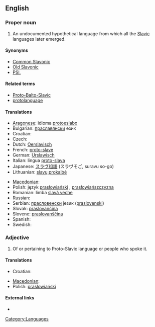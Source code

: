 ==English==

{{wikipedia}}

===Proper noun===
{{en-proper noun|sg=[[proto-|Proto]]-[[Slavic]]}}

# An undocumented hypothetical language from which all the [[Slavic]] languages later emerged.

====Synonyms====
* [[Common Slavonic]]
* [[Old Slavonic]]
* [[PSl.]]

====Related terms====
* [[Proto-Balto-Slavic]]
* [[protolanguage]]

====Translations====
{{trans-top|Proto-Slavic}}
* [[Aragonese]]: idioma [[protoeslabo]] {{m}}
* Bulgarian: [[праславянски]] език {{m}}
* Croatian: {{t-|hr|praslavenski jezik|m|alt=prȁslavēnskī jèzik}}
* Czech: {{t-|cs|praslovanština|f}}
* Dutch: [[Oerslavisch]]
* French: [[proto-slave]] {{m}}
* German: [[Urslawisch]] {{n}}
* Italian: lingua [[proto-slava]] {{f}}
* Japanese: [[スラヴ祖語]] (スラヴそご, suravu so-go)
* Lithuanian: [[slavų prokalbė]]
{{trans-mid}}
* [[Macedonian]]: {{t+|mk|прасловенски јазик|m|tr=praslóvenski jázik|sc=Cyrl|xs=Macedonian}}
* Polish: język [[prasłowiański]] {{m}}, [[prasłowiańszczyzna]] {{f}}
* Romanian: limba [[slavă veche]] {{f}}
* Russian: {{t-|ru|праславянский язык|m|tr=praslavjánkij jazýk|sc=Cyrl}}
* Serbian: [[прасловенски]] језик ([[praslovenski]]) {{m}}
* Slovak: [[praslovančina]] {{f}}
* Slovene: [[praslovanščina]] {{f}}
* Spanish: {{t|es|protoeslavo|m}}
* Swedish: {{t|sv|samslaviska|c}}
{{trans-bottom}}

===Adjective===
{{en-adj|-}}

# Of or pertaining to Proto-Slavic language or people who spoke it.

====Translations====
{{trans-top|of or pertaining to Proto-Slavic language or people who spoke it}}
* Croatian: {{t-|hr|praslavenski|alt=prȁslavēnskī}}
{{trans-mid}}
* [[Macedonian]]: {{t|mk|прасловенски|m|tr=praslóvenski|sc=Cyrl|xs=Macedonian}}
* Polish: [[prasłowiański]] {{m}}
{{trans-bottom}}

====External links====
* {{pedialite|Proto-Slavic language}}

[[Category:Languages]]
